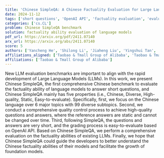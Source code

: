 ```yaml
---
title: 'Chinese SimpleQA: A Chinese Factuality Evaluation for Large Language Models'
date: 2024-11-12
tags: ['short questions', 'OpenAI API', 'factuality evaluation', 'evaluation benchmarks', 'Large Language Models', 'quality control', 'Chinese language']
categories: ['cs.CL']
problem: Chinese SimpleQA benchmark
solution: factuality ability evaluation of language models
pdf_url: https://arxiv.org/pdf/2411.07140
arx_url: https://arxiv.org/abs/2411.07140
score: 5
authors: ['Yancheng He', 'Shilong Li', 'Jiaheng Liu', 'Yingshui Tan', 'Hui Huang', 'Weixun Wang', 'Xingyuan Bu', 'Hangyu Guo', 'Chengwei Hu', 'Boren Zheng', 'Xuepeng Liu', 'Dekai Sun', 'Wenbo Su', 'Bo Zheng']
affiliations_aligned: ['Taobao & Tmall Group of Alibaba', 'Taobao & Tmall Group of Alibaba', 'Taobao & Tmall Group of Alibaba', 'Taobao & Tmall Group of Alibaba', 'Taobao & Tmall Group of Alibaba', 'Taobao & Tmall Group of Alibaba', 'Taobao & Tmall Group of Alibaba', 'Taobao & Tmall Group of Alibaba', 'Taobao & Tmall Group of Alibaba', 'Taobao & Tmall Group of Alibaba', 'Taobao & Tmall Group of Alibaba', 'Taobao & Tmall Group of Alibaba', 'Taobao & Tmall Group of Alibaba', 'Taobao & Tmall Group of Alibaba']
affiliations: ['Taobao & Tmall Group of Alibaba']
---
```



New LLM evaluation benchmarks are important to align with the rapid development of Large Language Models (LLMs). In this work, we present Chinese SimpleQA, the first comprehensive Chinese benchmark to evaluate the factuality ability of language models to answer short questions, and Chinese SimpleQA mainly has five properties (i.e., Chinese, Diverse, High-quality, Static, Easy-to-evaluate). Specifically, first, we focus on the Chinese language over 6 major topics with 99 diverse subtopics. Second, we conduct a comprehensive quality control process to achieve high-quality questions and answers, where the reference answers are static and cannot be changed over time. Third, following SimpleQA, the questions and answers are very short, and the grading process is easy-to-evaluate based on OpenAI API. Based on Chinese SimpleQA, we perform a comprehensive evaluation on the factuality abilities of existing LLMs. Finally, we hope that Chinese SimpleQA could guide the developers to better understand the Chinese factuality abilities of their models and facilitate the growth of foundation models.